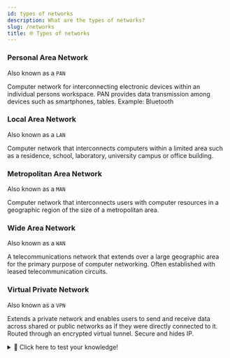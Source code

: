 ```yaml
---
id: types of networks
description: What are the types of networks?
slug: /networks
title: 🌐 Types of networks
---
```



### Personal Area Network 

Also known as a `PAN`


Computer network for interconnecting electronic devices within an individual persons workspace. PAN provides data transmission among devices such as smartphones, tables. Example: Bluetooth 

### Local Area Network

Also known as a `LAN`


Computer network that interconnects computers within a limited area such as a residence, school, laboratory, university campus or office building.  

### Metropolitan Area Network 

Also known as a `MAN`


Computer network that interconnects users with computer resources in a geographic region of the size of a metropolitan area.  

### Wide Area Network

Also known as a `WAN`


A telecommunications network that extends over a large geographic area for the primary purpose of computer networking. Often established with leased telecommunication circuits.  

### Virtual Private Network

Also known as a `VPN`


Extends a private network and enables users to send and receive data across shared or public networks as if they were directly connected to it. Routed through an encrypted virtual tunnel. Secure and hides IP. 

<details>
  <summary>🧠 Click here to test your knowledge! </summary>

<iframe src="https://quizlet.com/680972503/match/embed?i=3loczc&x=1jj1" height="500" width="100%"></iframe>
</details>